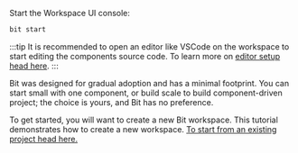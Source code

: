 Start the Workspace UI console:

```bash
bit start
```

:::tip
It is recommended to open an editor like VSCode on the workspace to start editing the components source code. To learn more on [editor setup head here](/docs/getting-started/installing-bit/editor-setup).
:::

Bit was designed for gradual adoption and has a minimal footprint. You can start small with one component, or build scale to build component-driven project; the choice is yours, and Bit has no preference.
<!-- Bit will also work alongside the development tools and technologies you already use, so you can continue to use the tech stack you know and love, and add Bit into the mix. -->

To get started, you will want to create a new Bit workspace. This tutorial demonstrates how to create a new workspace. [To start from an existing project head here.](/docs/getting-started/installing-bit/add-to-existing-project)

<!-- 
Bit was designed for gradual adoption and has a minimal footprint. Since components are isolated, Bit can easily co-exist next to other development tools,
across different projects. This tutorial demonstrates creating a new workspace, to [start from an existing project head here](/docs/getting-started/installing-bit/add-to-existing-project).

Learn more about [Workspaces](/workspace/overview) in depth.
 -->

